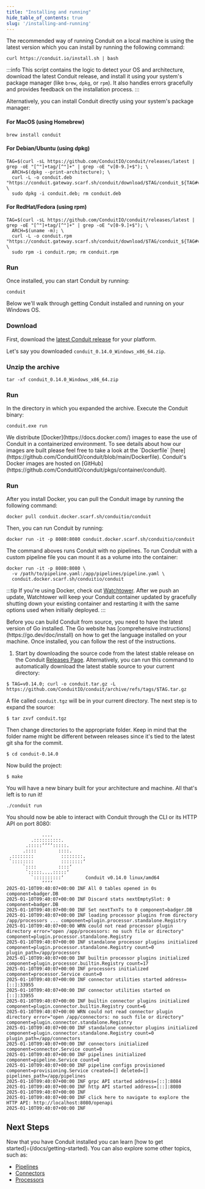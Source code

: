 ```yaml
---
title: "Installing and running"
hide_table_of_contents: true
slug: '/installing-and-running'
---
```



<Tabs groupId="instalation-options" queryString="option">
  <TabItem value="macos-linux" label="macOS and Linux" default>
    The recommended way of running Conduit on a local machine is using the latest version which you can install by running the following command:
    
```
curl https://conduit.io/install.sh | bash
```

:::info
This script contains the logic to detect your OS and architecture, download the latest Conduit release, and install it using your system's package manager (like `brew`, `dpkg`, or `rpm`). It also handles errors gracefully and provides feedback on the installation process.
:::

Alternatively, you can install Conduit directly using your system's package manager:

#### For MacOS (using Homebrew)

```
brew install conduit
```

#### For Debian/Ubuntu (using dpkg)

```
TAG=$(curl -sL https://github.com/ConduitIO/conduit/releases/latest | grep -oE "[^"]+tag/[^"]+" | grep -oE "v[0-9.]+$"); \
  ARCH=$(dpkg --print-architecture); \
  curl -L -o conduit.deb "https://conduit.gateway.scarf.sh/conduit/download/$TAG/conduit_${TAG#v}_Linux_${ARCH}.deb"; \
  sudo dpkg -i conduit.deb; rm conduit.deb
```

#### For RedHat/Fedora (using rpm)

```
TAG=$(curl -sL https://github.com/ConduitIO/conduit/releases/latest | grep -oE "[^"]+tag/[^"]+" | grep -oE "v[0-9.]+$"); \
  ARCH=$(uname -m); \
  curl -L -o conduit.rpm "https://conduit.gateway.scarf.sh/conduit/download/$TAG/conduit_${TAG#v}_Linux_${ARCH}.rpm"; \
  sudo rpm -i conduit.rpm; rm conduit.rpm
```

### Run

Once installed, you can start Conduit by running:

```shell
conduit
```

  </TabItem>
  <TabItem value="windows" label="Windows">
    Below we'll walk through getting Conduit installed and running on your Windows OS.

### Download

First, download
the [latest Conduit release](https://github.com/ConduitIO/conduit/releases/latest)
for your platform.

Let's say you downloaded `conduit_0.14.0_Windows_x86_64.zip`.

### Unzip the archive

```shell
tar -xf conduit_0.14.0_Windows_x86_64.zip
```

### Run

In the directory in which you expanded the archive. Execute the Conduit binary:

```shell
conduit.exe run
```
  </TabItem>
  
  <TabItem value="docker" label="Docker">
    We distribute [Docker](https://docs.docker.com/) images to ease the use of Conduit in a containerized environment. To see details about how our images are built please feel free to take a look at the `Dockerfile` [here](https://github.com/ConduitIO/conduit/blob/main/Dockerfile).
Conduit's Docker images are hosted on [GitHub](https://github.com/ConduitIO/conduit/pkgs/container/conduit).

### Run

After you install Docker, you can pull the Conduit image by running the
following command:

```shell
docker pull conduit.docker.scarf.sh/conduitio/conduit
```
Then, you can run Conduit by running:

```shell
docker run -it -p 8080:8080 conduit.docker.scarf.sh/conduitio/conduit
```

The command aboves runs Conduit with no pipelines. To run Conduit with a custom
pipeline file you can mount it as a volume into the container:

```shell
docker run -it -p 8080:8080 \
  -v /path/to/pipeline.yaml:/app/pipelines/pipeline.yaml \
  conduit.docker.scarf.sh/conduitio/conduit
```

:::tip
If you're using Docker, check
out [Watchtower](https://containrrr.dev/watchtower/). After we push an update,
Watchtower will keep your Conduit container updated by gracefully shutting down
your existing container and restarting it with the same options used when
initially deployed.
:::

  </TabItem>
  <TabItem value="source" label="Building from source">
Before you can build Conduit from source, you need to have the latest version of Go installed. The Go website has [comprehensive instructions](https://go.dev/doc/install) on how to get the language installed on your machine. Once installed, you can follow the rest of the instructions.

1. Start by downloading the source code from the latest stable release on the Conduit [Releases Page](https://github.com/ConduitIO/conduit/releases/latest). Alternatively, you can run this command to automatically download the latest stable source to your current directory:

```shell
$ TAG=v0.14.0; curl -o conduit.tar.gz -L https://github.com/ConduitIO/conduit/archive/refs/tags/$TAG.tar.gz
```

A file called `conduit.tgz` will be in your current directory. The next step is to expand the source:

```shell
$ tar zxvf conduit.tgz
```

Then change directories to the appropriate folder. Keep in mind that the folder
name might be different between releases since it's tied to the latest git sha
for the commit.

```shell
$ cd conduit-0.14.0
```

Now build the project:

```shell
$ make
```

You will have a new binary built for your architecture and machine. All that's
left is to run it!

```shell
./conduit run
```
  </TabItem>
</Tabs>

You should now be able to interact with Conduit through the CLI or its HTTP API
on port 8080:

```shell
             ....
         .::::::::::.
       .:::::‘‘‘‘:::::.
      .::::        ::::.
 .::::::::          ::::::::.
 `::::::::          ::::::::‘
      `::::        ::::‘
       `:::::....:::::‘
         `::::::::::‘        Conduit v0.14.0 linux/amd64
             ‘‘‘‘
2025-01-10T09:40:07+00:00 INF All 0 tables opened in 0s component=badger.DB
2025-01-10T09:40:07+00:00 INF Discard stats nextEmptySlot: 0 component=badger.DB
2025-01-10T09:40:07+00:00 INF Set nextTxnTs to 0 component=badger.DB
2025-01-10T09:40:07+00:00 INF loading processor plugins from directory /app/processors ... component=plugin.processor.standalone.Registry
2025-01-10T09:40:07+00:00 WRN could not read processor plugin directory error="open /app/processors: no such file or directory" component=plugin.processor.standalone.Registry
2025-01-10T09:40:07+00:00 INF standalone processor plugins initialized component=plugin.processor.standalone.Registry count=0 plugin_path=/app/processors
2025-01-10T09:40:07+00:00 INF builtin processor plugins initialized component=plugin.processor.builtin.Registry count=17
2025-01-10T09:40:07+00:00 INF processors initialized component=processor.Service count=0
2025-01-10T09:40:07+00:00 INF connector utilities started address=[::]:33955
2025-01-10T09:40:07+00:00 INF connector utilities started on [::]:33955
2025-01-10T09:40:07+00:00 INF builtin connector plugins initialized component=plugin.connector.builtin.Registry count=6
2025-01-10T09:40:07+00:00 WRN could not read connector plugin directory error="open /app/connectors: no such file or directory" component=plugin.connector.standalone.Registry
2025-01-10T09:40:07+00:00 INF standalone connector plugins initialized component=plugin.connector.standalone.Registry count=0 plugin_path=/app/connectors
2025-01-10T09:40:07+00:00 INF connectors initialized component=connector.Service count=0
2025-01-10T09:40:07+00:00 INF pipelines initialized component=pipeline.Service count=0
2025-01-10T09:40:07+00:00 INF pipeline configs provisioned component=provisioning.Service created=[] deleted=[] pipelines_path=/app/pipelines
2025-01-10T09:40:07+00:00 INF grpc API started address=[::]:8084
2025-01-10T09:40:07+00:00 INF http API started address=[::]:8080
2025-01-10T09:40:07+00:00 INF
2025-01-10T09:40:07+00:00 INF click here to navigate to explore the HTTP API: http://localhost:8080/openapi
2025-01-10T09:40:07+00:00 INF
```

## Next Steps

Now that you have Conduit installed you can
learn [how to get started]÷(/docs/getting-started).
You can also explore some other topics, such as:

- [Pipelines](/docs/using/pipelines/configuration-file)
- [Connectors](/docs/using/connectors/getting-started)
- [Processors](/docs/using/processors/getting-started)
